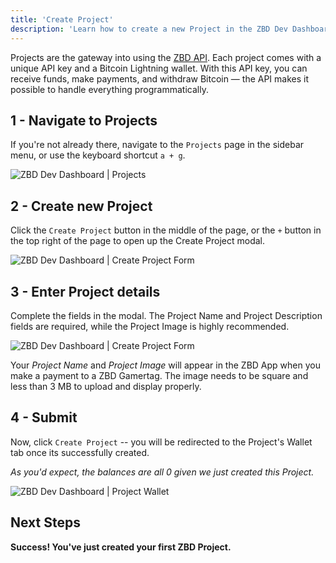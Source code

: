 ```yaml
---
title: 'Create Project'
description: 'Learn how to create a new Project in the ZBD Dev Dashboard.'
---
```


Projects are the gateway into using the [ZBD API](/api-reference/introduction). Each project comes with a unique API key and a Bitcoin Lightning wallet. With this API key, you can receive funds, make payments, and withdraw Bitcoin — the API makes it possible to handle everything programmatically.

## 1 - Navigate to Projects 

If you're not already there, navigate to the `Projects` page in the sidebar menu, or use the keyboard shortcut `a + g`.

<Frame caption="ZBD Dev Dashboard | Projects">
  <img src="/img/v2/projects-default.png" alt="ZBD Dev Dashboard | Projects" />
</Frame>
<br />

## 2 - Create new Project

Click the `Create Project` button in the middle of the page, or the `+` button in the top right of the page to open up the Create Project modal.

<Frame caption="ZBD Dev Dashboard | Create Project Form">
  <img src="/img/v2/projects-create-project.png" alt="ZBD Dev Dashboard | Create Project Form" />
</Frame>
<br />

## 3 - Enter Project details

Complete the fields in the modal. The Project Name and Project Description fields are required, while the Project Image is highly recommended.

<Frame caption="ZBD Dev Dashboard | Create Project Form">
  <img src="/img/v2/projects-create-project-2.png" alt="ZBD Dev Dashboard | Create Project Form" />
</Frame>
<br />

<Tip>Your _Project Name_ and _Project Image_ will appear in the ZBD App when you make a payment to a ZBD Gamertag. The image needs to be square and less than 3 MB to upload and display properly.</Tip>  

## 4 - Submit

Now, click `Create Project` -- you will be redirected to the Project's Wallet tab once its successfully created.

_As you'd expect, the balances are all 0 given we just created this Project._

<Frame caption="ZBD Dev Dashboard | Project Wallet">
  <img src="/img/v2/projects-wallet-default.png" alt="ZBD Dev Dashboard | Project Wallet" />
</Frame>
<br />

## Next Steps

**Success! You've just created your first ZBD Project.**
